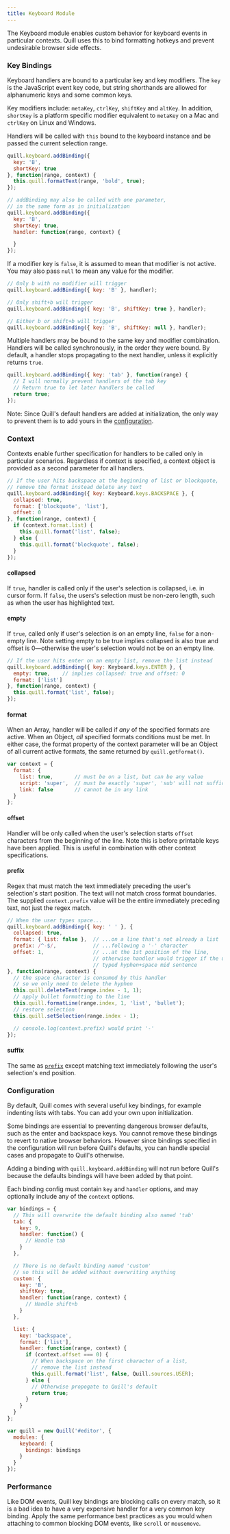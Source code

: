```yaml
---
title: Keyboard Module
---
```


The Keyboard module enables custom behavior for keyboard events in particular contexts. Quill uses this to bind formatting hotkeys and prevent undesirable browser side effects.


### Key Bindings

Keyboard handlers are bound to a particular key and key modifiers. The `key` is the JavaScript event key code, but string shorthands are allowed for alphanumeric keys and some common keys.

Key modifiers include: `metaKey`, `ctrlKey`, `shiftKey` and `altKey`. In addition, `shortKey` is a platform specific modifier equivalent to `metaKey` on a Mac and `ctrlKey` on Linux and Windows.

Handlers will be called with `this` bound to the keyboard instance and be passed the current selection range.

```js
quill.keyboard.addBinding({
  key: 'B',
  shortKey: true
}, function(range, context) {
  this.quill.formatText(range, 'bold', true);
});

// addBinding may also be called with one parameter,
// in the same form as in initialization
quill.keyboard.addBinding({
  key: 'B',
  shortKey: true,
  handler: function(range, context) {

  }
});
```

If a modifier key is `false`, it is assumed to mean that modifier is not active. You may also pass `null` to mean any value for the modifier.

```js
// Only b with no modifier will trigger
quill.keyboard.addBinding({ key: 'B' }, handler);

// Only shift+b will trigger
quill.keyboard.addBinding({ key: 'B', shiftKey: true }, handler);

// Either b or shift+b will trigger
quill.keyboard.addBinding({ key: 'B', shiftKey: null }, handler);

```

Multiple handlers may be bound to the same key and modifier combination. Handlers will be called synchronously, in the order they were bound. By default, a handler stops propagating to the next handler, unless it explicitly returns `true`.


```js
quill.keyboard.addBinding({ key: 'tab' }, function(range) {
  // I will normally prevent handlers of the tab key
  // Return true to let later handlers be called
  return true;
});
```

Note: Since Quill's default handlers are added at initialization, the only way to prevent them is to add yours in the [configuration](#configuration).


### Context

Contexts enable further specification for handlers to be called only in particular scenarios. Regardless if context is specified, a context object is provided as a second parameter for all handlers.

```js
// If the user hits backspace at the beginning of list or blockquote,
// remove the format instead delete any text
quill.keyboard.addBinding({ key: Keyboard.keys.BACKSPACE }, {
  collapsed: true,
  format: ['blockquote', 'list'],
  offset: 0
}, function(range, context) {
  if (context.format.list) {
    this.quill.format('list', false);
  } else {
    this.quill.format('blockquote', false);
  }
});
```

#### collapsed

If `true`, handler is called only if the user's selection is collapsed, i.e. in cursor form. If `false`, the users's selection must be non-zero length, such as when the user has highlighted text.


#### empty

If `true`, called only if user's selection is on an empty line, `false` for a non-empty line. Note setting empty to be true implies collapsed is also true and offset is 0&mdash;otherwise the user's selection would not be on an empty line.

```js
// If the user hits enter on an empty list, remove the list instead
quill.keyboard.addBinding({ key: Keyboard.keys.ENTER }, {
  empty: true,    // implies collapsed: true and offset: 0
  format: ['list']
}, function(range, context) {
  this.quill.format('list', false);
});
```


#### format

When an Array, handler will be called if *any* of the specified formats are active. When an Object, *all* specified formats conditions must be met. In either case, the format property of the context parameter will be an Object of all current active formats, the same returned by `quill.getFormat()`.

```js
var context = {
  format: {
    list: true,       // must be on a list, but can be any value
    script: 'super',  // must be exactly 'super', 'sub' will not suffice
    link: false       // cannot be in any link
  }
};
```


#### offset

Handler will be only called when the user's selection starts `offset` characters from the beginning of the line. Note this is before printable keys have been applied. This is useful in combination with other context specifications.


#### prefix

Regex that must match the text immediately preceding the user's selection's start position. The text will not match cross format boundaries. The supplied `context.prefix` value will be the entire immediately preceding text, not just the regex match.

```js
// When the user types space...
quill.keyboard.addBinding({ key: ' ' }, {
  collapsed: true,
  format: { list: false },  // ...on a line that's not already a list
  prefix: /^-$/,            // ...following a '-' character
  offset: 1,                // ...at the 1st position of the line,
                            // otherwise handler would trigger if the user
                            // typed hyphen+space mid sentence
}, function(range, context) {
  // the space character is consumed by this handler
  // so we only need to delete the hyphen
  this.quill.deleteText(range.index - 1, 1);
  // apply bullet formatting to the line
  this.quill.formatLine(range.index, 1, 'list', 'bullet');
  // restore selection
  this.quill.setSelection(range.index - 1);

  // console.log(context.prefix) would print '-'
});
```

#### suffix

The same as [`prefix`](#prefix) except matching text immediately following the user's selection's end position.


### Configuration

By default, Quill comes with several useful key bindings, for example indenting lists with tabs. You can add your own upon initialization.

Some bindings are essential to preventing dangerous browser defaults, such as the enter and backspace keys. You cannot remove these bindings to revert to native browser behaviors. However since bindings specified in the configuration will run before Quill's defaults, you can handle special cases and propagate to Quill's otherwise.

Adding a binding with `quill.keyboard.addBinding` will not run before Quill's because the defaults bindings will have been added by that point.

Each binding config must contain `key` and `handler` options, and may optionally include any of the `context` options.

```javascript
var bindings = {
  // This will overwrite the default binding also named 'tab'
  tab: {
    key: 9,
    handler: function() {
      // Handle tab
    }
  },

  // There is no default binding named 'custom'
  // so this will be added without overwriting anything
  custom: {
    key: 'B',
    shiftKey: true,
    handler: function(range, context) {
      // Handle shift+b
    }
  },

  list: {
    key: 'backspace',
    format: ['list'],
    handler: function(range, context) {
      if (context.offset === 0) {
        // When backspace on the first character of a list,
        // remove the list instead
        this.quill.format('list', false, Quill.sources.USER);
      } else {
        // Otherwise propogate to Quill's default
        return true;
      }
    }
  }
};

var quill = new Quill('#editor', {
  modules: {
    keyboard: {
      bindings: bindings
    }
  }
});
```


### Performance

Like DOM events, Quill key bindings are blocking calls on every match, so it is a bad idea to have a very expensive handler for a very common key binding. Apply the same performance best practices as you would when attaching to common blocking DOM events, like `scroll` or `mousemove`.
